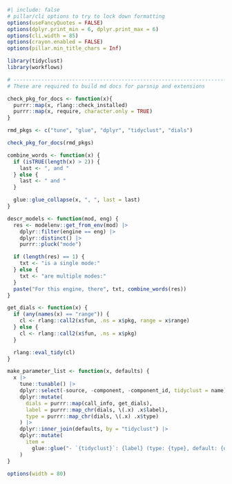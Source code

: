 ```r
#| include: false
# pillar/cli options to try to lock down formatting
options(useFancyQuotes = FALSE)
options(dplyr.print_min = 6, dplyr.print_max = 6)
options(cli.width = 85)
options(crayon.enabled = FALSE)
options(pillar.min_title_chars = Inf)

library(tidyclust)
library(workflows)

# ------------------------------------------------------------------------------
# These are required to build md docs for parsnip and extensions

check_pkg_for_docs <- function(x){
  purrr::map(x, rlang::check_installed)
  purrr::map(x, require, character.only = TRUE)
}

rmd_pkgs <- c("tune", "glue", "dplyr", "tidyclust", "dials")

check_pkg_for_docs(rmd_pkgs)

combine_words <- function(x) {
  if (isTRUE(length(x) > 2)) {
    last <- ", and "
  } else {
    last <- " and "
  }

  glue::glue_collapse(x, ", ", last = last)
}

descr_models <- function(mod, eng) {
  res <- modelenv::get_from_env(mod) |>
    dplyr::filter(engine == eng) |>
    dplyr::distinct() |>
    purrr::pluck("mode")

  if (length(res) == 1) {
    txt <- "is a single mode:"
  } else {
    txt <- "are multiple modes:"
  }
  paste("For this engine, there", txt, combine_words(res))
}

get_dials <- function(x) {
  if (any(names(x) == "range")) {
    cl <- rlang::call2(x$fun, .ns = x$pkg, range = x$range)
  } else {
    cl <- rlang::call2(x$fun, .ns = x$pkg)
  }

  rlang::eval_tidy(cl)
}

make_parameter_list <- function(x, defaults) {
  x |>
    tune::tunable() |>
    dplyr::select(-source, -component, -component_id, tidyclust = name) |>
    dplyr::mutate(
      dials = purrr::map(call_info, get_dials),
      label = purrr::map_chr(dials, \(.x) .x$label),
      type = purrr::map_chr(dials, \(.x) .x$type)
    ) |>
    dplyr::inner_join(defaults, by = "tidyclust") |>
    dplyr::mutate(
      item =
        glue::glue("- `{tidyclust}`: {label} (type: {type}, default: {default})\n\n")
    )
}

options(width = 80)
```
